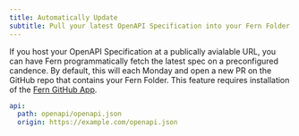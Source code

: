 ```yaml
---
title: Automatically Update
subtitle: Pull your latest OpenAPI Specification into your Fern Folder automatically.
---
```


If you host your OpenAPI Specification at a publically avialable URL, you can have Fern programmatically fetch the latest spec on a preconfigured candence. By default, this will each Monday and open a new PR on the GitHub repo that contains your Fern Folder. This feature requires installation of the [Fern GitHub App](https://github.com/apps/fern-api).

```yml title="generators.yml"
api:
  path: openapi/openapi.json
  origin: https://example.com/openapi.json
```
